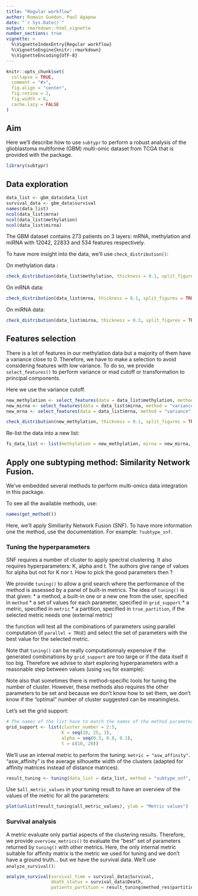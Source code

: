 ```yaml
---
title: "Regular workflow"
author: Romain Guédon, Paul Agapow
date: "`r Sys.Date()`"
output: rmarkdown::html_vignette
number_sections: true
vignette: >
  %\VignetteIndexEntry{Regular workflow}
  %\VignetteEngine{knitr::rmarkdown}
  %\VignetteEncoding{UTF-8}
---
```


```r
knitr::opts_chunk$set(
  collapse = TRUE,
  comment = "#>",
  fig.align = "center",
  fig.retina = 2,
  fig.width = 6,
  cache.lazy = FALSE
)
```

## Aim

Here we'll describe how to use `subtypr` to perform a robust analysis of the 
glioblastoma multiforme (GBM) multi-omic dataset from TCGA that is provided with
the package.

```r
library(subtypr)
```


## Data exploration

```r
data_list <- gbm_data$data_list
survival_data <- gbm_data$survival
names(data_list)
ncol(data_list$mrna)
ncol(data_list$methylation)
ncol(data_list$mirna)
```


The GBM dataset contains 273 patients on 3 layers: mRNA, methylation and miRNA with 
12042, 22833 and 534 features respectively.

To have more insight into the data, we'll use `check_distribution()`:

On methylation data :

```r
check_distribution(data_list$methylation, thickness = 0.1, split_figures = TRUE)
```

On mRNA data:

```r
check_distribution(data_list$mrna, thickness = 0.1, split_figures = TRUE)
```

On miRNA data:

```r
check_distribution(data_list$mirna, thickness = 0.3, split_figures = TRUE)
```

## Features selection

There is a lot of features in our methylation data but a majority of them have a variance close to 0. Therefore, we have to 
make a selection to avoid considering features with low variance. To do so, we provide `select_features()` to perform variance or mad cutoff or transformation to principal components.

Here we use the variance cutoff. 

```r
new_methylation <- select_features(data = data_list$methylation, method = "variance", cutoff = 0.05)
new_mirna <- select_features(data = data_list$mirna, method = "variance", cutoff = 0.04)
new_mrna <- select_features(data = data_list$mrna, method = "variance", cutoff = 0.5)
```

```r
check_distribution(new_methylation, thickness = 0.1, split_figures = TRUE)
```

Re-list the data into a new list:

```r
fs_data_list <- list(methylation = new_methylation, mirna = new_mirna, mrna = new_mrna)
```

## Apply one subtyping method: Similarity Network Fusion.

We've embedded several methods to perform multi-omics data integration in this package.

To see all the available methods, use:

```r
names(get_method())
```
Here, we'll apply Similiarity Network Fusion (SNF). To have more information one the method, use the documentation. For example: `?subtype_snf`.

### Tuning the hyperparameters

SNF requires a number of cluster to apply spectral clustering. It also requires hyperparameters: K, alpha and t. The authors give range of values for alpha but not for K nor t. How to pick the good parameters then ?

We provide `tuning()` to allow a grid search where the performance of the method is assessed by a panel of built-in
metrics.
The idea of `tuning()` is that given:
 * a method, a built-in one or a new one from the user, specified in `method`
 * a set of values for each parameter, specified in `grid_support`
 * a metric, specified in `metric`
 * a partition, specified in `true_partition`, if the selected metric needs one (external metric)

the function will test all the combinations of parameters using parallel computation (if `parallel = TRUE`) and
select the set of parameters with the best value for the selected metric.

Note that `tuning()` can be really computationnaly expensive if the generated combinations by `grid_support` are too large
or if the data itself it too big. Therefore we advise to start exploring hyperparameters with a reasonable step between values (using `seq` for example):

Note also that sometimes there is method-specific tools for tuning the number of cluster. However, these methods also requires the other parameters to be set and because we don't know how to set them, we don't know if the "optimal" number of
cluster suggested can be meaningless. 

Let's set the grid support:

```r
# The names of the list have to match the names of the method parameters.
grid_support <- list(cluster_number = 2:5, 
                     K = seq(10, 25, 3), 
                     alpha = seq(0.3, 0.8, 0.1),
                     t = c(10, 20))
```

We'll use an internal metric to perform the tuning: `metric = "asw_affinity"`. "asw_affinity" is the average silhouette width of the clusters (adapted for affinity matrices instead of distance matrices).

```r
result_tuning <- tuning(data_list = data_list, method = "subtype_snf", grid_support = grid_support, metric = "asw_affinity", true_partition = NULL, parallel = T, ncores = 7, plot = T)
```

Use `$all_metric_values` in your tuning result to have an overview of the values of the metric for all the parameters:

```r
plot(unlist(result_tuning$all_metric_values), ylab = "Metric values")
```

### Survival analysis 

A metric evaluate only partial aspects of the clustering results. Therefore, we provide `overview_metrics()` to evaluate the "best" set of parameters returned by `tuning()` with other metrics. 
Here, the only internal metric suitable for affinity matrix is the metric we used for tuning and we don't have a ground truth... but we have the survival data. We'll use `analyze_survival()`:

```r
analyze_survival(survival_time = survival_data$Survival, 
                 death_status = survival_data$Death, 
                 patients_partition = result_tuning$method_res$partition)
  
```

<!-- ## Comparison of methods -->

<!-- Here, we'll compare the performance of two methods: SNF and Affinity Network Fusion (ANF). The comparison of methods is often done without tuning properly the "adversary" methods. The core idea here is that we'll use `tuning()` to use each methods at their full potential. -->

<!-- ```{r} -->

<!-- ``` -->


